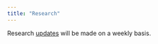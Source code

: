 ```yaml
---
title: "Research"
---
```


Research [updates](https://asshah4.github.io/research/R/t32-updates.html) will be made on a weekly basis.
